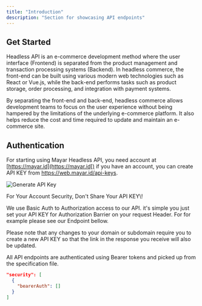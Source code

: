 ```yaml
---
title: "Introduction"
description: "Section for showcasing API endpoints"
---
```


## Get Started

Headless API is an e-commerce development method where the user interface (Frontend) is separated from the product management and transaction processing systems (Backend). In headless commerce, the front-end can be built using various modern web technologies such as React or Vue.js, while the back-end performs tasks such as product storage, order processing, and integration with payment systems.

By separating the front-end and back-end, headless commerce allows development teams to focus on the user experience without being hampered by the limitations of the underlying e-commerce platform. It also helps reduce the cost and time required to update and maintain an e-commerce site.

## Authentication

For starting using Mayar Headless API, you need account at [https://mayar.id](https://mayar.id[) if you have an account, you can create API KEY from https://web.mayar.id/api-keys.

![Generate API Key](/images/apikeys.png)

<Warning>
  For Your Account Security, Don't Share Your API KEY\!
</Warning>

We use Basic Auth to Authorization access to our API. it's simple you just set your API KEY for Authorization Barrier on your request Header. For for example please see our Endpoint bellow.

Please note that any changes to your domain or subdomain require you to create a new API KEY so that the link in the response you receive will also be updated.

All API endpoints are authenticated using Bearer tokens and picked up from the specification file.

```json
"security": [
  {
    "bearerAuth": []
  }
]
```